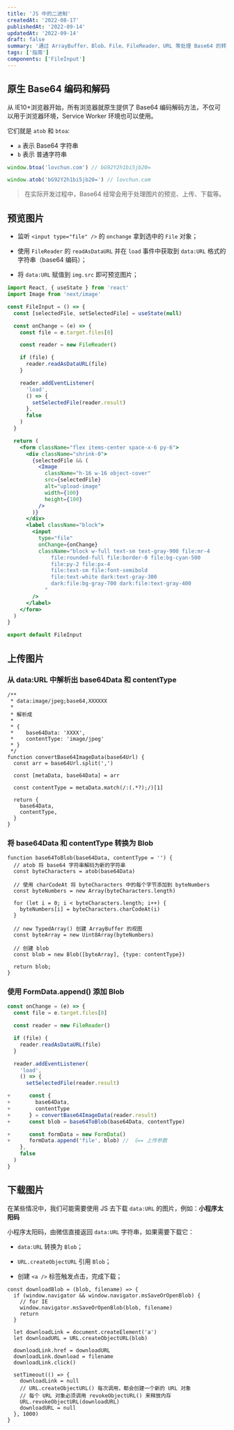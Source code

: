 ```yaml
---
title: 'JS 中的二进制'
createdAt: '2022-08-17'
publishedAt: '2022-09-14'
updatedAt: '2022-09-14'
draft: false
summary: '通过 ArrayBuffer、Blob、File、FileReader、URL 等处理 Base64 的转换，以及图片的预览、上传、下载等'
tags: ['指南']
components: ['FileInput']
---
```


## 原生 Base64 编码和解码

从 IE10+浏览器开始，所有浏览器就原生提供了 Base64 编码解码方法，不仅可以用于浏览器环境，Service Worker 环境也可以使用。

它们就是 `atob` 和 `btoa`:

- `a` 表示 Base64 字符串
- `b` 表示 普通字符串

```js
window.btoa('lovchun.com') // bG92Y2h1bi5jb20=

window.atob('bG92Y2h1bi5jb20=') // lovchun.com
```

> 在实际开发过程中，Base64 经常会用于处理图片的预览、上传、下载等。

## 预览图片

<FileInput />

- 监听 `<input type="file" />` 的 `onchange` 拿到选中的 `File` 对象；

- 使用 `FileReader` 的 `readAsDataURL` 并在 `load` 事件中获取到 `data:URL` 格式的字符串（base64 编码）；

- 将 `data:URL` 赋值到 `img.src` 即可预览图片；

```js:FileInput.jsx
import React, { useState } from 'react'
import Image from 'next/image'

const FileInput = () => {
  const [selectedFile, setSelectedFile] = useState(null)

  const onChange = (e) => {
    const file = e.target.files[0]

    const reader = new FileReader()

    if (file) {
      reader.readAsDataURL(file)
    }

    reader.addEventListener(
      'load',
      () => {
        setSelectedFile(reader.result)
      },
      false
    )
  }

  return (
    <form className="flex items-center space-x-6 py-6">
      <div className="shrink-0">
        {selectedFile && (
          <Image
            className="h-16 w-16 object-cover"
            src={selectedFile}
            alt="upload-image"
            width={100}
            height={100}
          />
        )}
      </div>
      <label className="block">
        <input
          type="file"
          onChange={onChange}
          className="block w-full text-sm text-gray-900 file:mr-4
              file:rounded-full file:border-0 file:bg-cyan-500
              file:py-2 file:px-4
              file:text-sm file:font-semibold
              file:text-white dark:text-gray-300
              dark:file:bg-gray-700 dark:file:text-gray-400
            "
        />
      </label>
    </form>
  )
}

export default FileInput
```

## 上传图片

### 从 data:URL 中解析出 base64Data 和 contentType

```js:convertBase64ImageData
/**
 * data:image/jpeg;base64,XXXXXX
 *
 * 解析成
 *
 * {
 *    base64Data: 'XXXX',
 *    contentType: 'image/jpeg'
 * }
 */
function convertBase64ImageData(base64Url) {
  const arr = base64Url.split(',')

  const [metaData, base64Data] = arr

  const contentType = metaData.match(/:(.*?);/)[1]

  return {
    base64Data,
    contentType,
  }
}
```

### 将 base64Data 和 contentType 转换为 Blob

```js:base64ToBlob
function base64ToBlob(base64Data, contentType = '') {
  // atob 将 base64 字符串解码为新的字符串
  const byteCharacters = atob(base64Data)

  // 使用 charCodeAt 将 byteCharacters 中的每个字节添加到 byteNumbers
  const byteNumbers = new Array(byteCharacters.length)

  for (let i = 0; i < byteCharacters.length; i++) {
    byteNumbers[i] = byteCharacters.charCodeAt(i)
  }

  // new TypedArray() 创建 ArrayBuffer 的视图
  const byteArray = new Uint8Array(byteNumbers)

  // 创建 blob
  const blob = new Blob([byteArray], {type: contentType})

  return blob;
}
```

### 使用 FormData.append() 添加 Blob

```diff:FileInput.jsx
const onChange = (e) => {
  const file = e.target.files[0]

  const reader = new FileReader()

  if (file) {
    reader.readAsDataURL(file)
  }

  reader.addEventListener(
    'load',
    () => {
      setSelectedFile(reader.result)

+      const {
+        base64Data,
+        contentType
+      } = convertBase64ImageData(reader.result)
+      const blob = base64ToBlob(base64Data, contentType)

+      const formData = new FormData()
+      formData.append('file', blob) // 《== 上传参数
    },
    false
  )
}
```

## 下载图片

在某些情况中，我们可能需要使用 JS 去下载 `data:URL` 的图片，例如：**小程序太阳码**

小程序太阳码，由微信直接返回 `data:URL` 字符串，如果需要下载它：

- `data:URL` 转换为 `Blob`；

- `URL.createObjectURL` 引用 `Blob`；

- 创建 `<a />` 标签触发点击，完成下载；

```js:downloadBlob
const downloadBlob = (blob, filename) => {
  if (window.navigator && window.navigator.msSaveOrOpenBlob) {
    // for IE
    window.navigator.msSaveOrOpenBlob(blob, filename)
    return
  }

  let downloadLink = document.createElement('a')
  let downloadURL = URL.createObjectURL(blob)

  downloadLink.href = downloadURL
  downloadLink.download = filename
  downloadLink.click()

  setTimeout(() => {
    downloadLink = null
    // URL.createObjectURL() 每次调用，都会创建一个新的 URL 对象
    // 每个 URL 对象必须调用 revokeObjectURL() 来释放内存
    URL.revokeObjectURL(downloadURL)
    downloadURL = null
  }, 1000)
}
```
